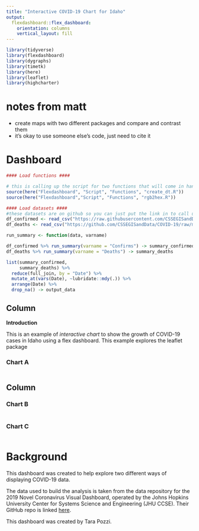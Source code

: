 ```yaml
---
title: "Interactive COVID-19 Chart for Idaho"
output: 
  flexdashboard::flex_dashboard:
    orientation: columns
    vertical_layout: fill
---
```


```r
library(tidyverse)
library(flexdashboard)
library(dygraphs)
library(timetk)
library(here)
library(leaflet)
library(highcharter)

```

# notes from matt

- create maps with two different packages and compare and contrast them
- it's okay to use someone else's code, just need to cite it

Dashboard
=====================================

```r
#### Load functions ####

# this is calling up the script for two functions that will come in handy later 
source(here("Flexdashboard", "Script", "Functions", "create_dt.R"))
source(here("Flexdashboard","Script", "Functions", "rgb2hex.R"))

#### Load datasets ####
#these datasets are on github so you can just put the link in to call up the file location on github
df_confirmed <- read_csv("https://raw.githubusercontent.com/CSSEGISandData/COVID-19/master/csse_covid_19_data/csse_covid_19_time_series/time_series_covid19_confirmed_US.csv")
df_deaths <- read_csv("https://github.com/CSSEGISandData/COVID-19/raw/master/csse_covid_19_data/csse_covid_19_time_series/time_series_covid19_deaths_US.csv")

run_summary <- function(data, varname)

df_confirmed %>% run_summary(varname = "Confirms") -> summary_confirmed
df_deaths %>% run_summary(varname = "Deaths") -> summary_deaths

list(summary_confirmed,
     summary_deaths) %>%
  reduce(full_join, by = "Date") %>%
  mutate_at(vars(Date), ~lubridate::mdy(.)) %>%
  arrange(Date) %>%
  drop_na() -> output_data
```

Column {data-width=650}
-----------------------------------------------------------------------

**Introduction**

This is an example of *interactive chart* to show the growth of COVID-19 cases in Idaho using a flex dashboard. This example explores the leaflet package 

### Chart A

```r

```

Column {data-width=350}
-----------------------------------------------------------------------

### Chart B

```r

```

### Chart C

```r

```

Background
=====================================

This dashboard was created to help explore two different ways of displaying COVID-19 data. 

The data used to build the analysis is taken from the data repository for the 2019 Novel Coronavirus Visual Dashboard, operated by the Johns Hopkins University Center for Systems Science and Engineering (JHU CCSE). Their GitHub repo is linked [here](https://github.com/CSSEGISandData/COVID-19).

This dashboard was created by Tara Pozzi. 
